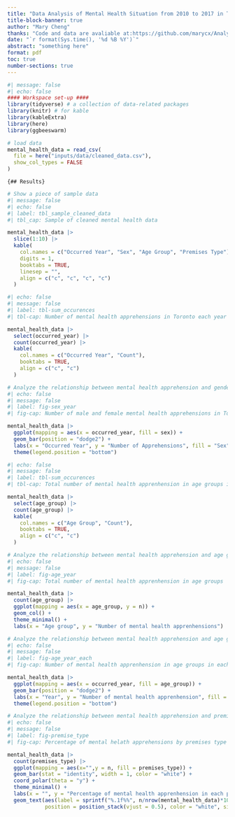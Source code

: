 ```yaml
---
title: "Data Analysis of Mental Health Situation from 2010 to 2017 in Toronto"
title-block-banner: true
author: "Mary Cheng"
thanks: "Code and data are avaliable at:https://github.com/marycx/Analysis-of-Mental-Health-Situation-from-2014-to-2023-in-Toronto.git"
date: "`r format(Sys.time(), '%d %B %Y')`"
abstract: "something here"
format: pdf
toc: true
number-sections: true
---
```


```r
#| message: false
#| echo: false
#### Workspace set-up ####
library(tidyverse) # a collection of data-related packages
library(knitr) # for kable
library(kableExtra)
library(here)
library(ggbeeswarm)
```

```r
# load data
mental_health_data = read_csv(
  file = here("inputs/data/cleaned_data.csv"),
  show_col_types = FALSE
)
```

```{## Results}
```

```r
# Show a piece of sample data 
#| message: false
#| echo: false
#| label: tbl_sample_cleaned_data
#| tbl_cap: Sample of cleaned mental health data

mental_health_data |>
  slice(1:10) |>
  kable(
    col.names = c("Occurred Year", "Sex", "Age Group", "Premises Type"),
    digits = 1,
    booktabs = TRUE,
    linesep = "",
    align = c("c", "c", "c", "c")
  )

```

```r
#| echo: false
#| message: false
#| label: tbl-sum_occurences
#| tbl-cap: Number of mental health apprehensions in Toronto each year from 2015-2017

mental_health_data |>
  select(occurred_year) |>
  count(occurred_year) |>
  kable(
    col.names = c("Occurred Year", "Count"),
    booktabs = TRUE,
    align = c("c", "c")
  )
```

```r
# Analyze the relationship between mental health apprehension and gender
#| echo: false
#| message: false
#| label: fig-sex_year
#| fig-cap: Number of male and female mental health apprehensions in Toronto

mental_health_data |>
  ggplot(mapping = aes(x = occurred_year, fill = sex)) +
  geom_bar(position = "dodge2") +
  labs(x = "Occurred Year", y = "Number of Apprehensions", fill = "Sex") +
  theme(legend.position = "bottom")
```

```r
#| echo: false
#| message: false
#| label: tbl-sum_occurences
#| tbl-cap: Total number of mental health apprenhension in age groups in Toronto from 2015 - 0217

mental_health_data |>
  select(age_group) |>
  count(age_group) |>
  kable(
    col.names = c("Age Group", "Count"),
    booktabs = TRUE,
    align = c("c", "c")
  )
```

```r
# Analyze the relationship between mental health apprehension and age groups in total
#| echo: false
#| message: false
#| label: fig-age_year
#| fig-cap: Total number of mental health apprenhension in age groups

mental_health_data |> 
  count(age_group) |> 
  ggplot(mapping = aes(x = age_group, y = n)) +
  geom_col() +
  theme_minimal() +
  labs(x = "Age group", y = "Number of mental health apprenhensions")
```

```r
# Analyze the relationship between mental health apprehension and age groups in each year
#| echo: false
#| message: false
#| label: fig-age_year_each
#| fig-cap: Number of mental health apprenhension in age groups in each year

mental_health_data |>
  ggplot(mapping = aes(x = occurred_year, fill = age_group)) +
  geom_bar(position = "dodge2") +
  labs(x = "Year", y = "Number of mental health apprenhension", fill = "Age group") +
  theme(legend.position = "bottom")
```

```r
# Analyze the relationship between mental health apprehension and premises type in each year
#| echo: false
#| message: false
#| label: fig-premise_type
#| fig-cap: Percentage of mental helath apprehensions by premises type

mental_health_data |>
  count(premises_type) |>
  ggplot(mapping = aes(x="",y = n, fill = premises_type)) +
  geom_bar(stat = "identity", width = 1, color = "white") +
  coord_polar(theta = "y") +
  theme_minimal() +
  labs(x = "", y = "Percentage of mental health apprenhension in each premises type", fill = "Age group") +
  geom_text(aes(label = sprintf("%.1f%%", n/nrow(mental_health_data)*100)),
            position = position_stack(vjust = 0.5), color = "white", size = 3)

```

## 
